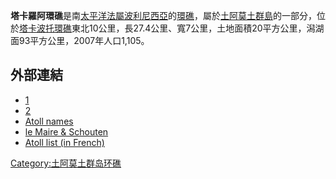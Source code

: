'''塔卡羅阿環礁'''是南[[太平洋|太平洋]][[法屬波利尼西亞|法屬波利尼西亞]]的[[環礁|環礁]]，屬於[[土阿莫土群島|土阿莫土群島]]的一部分，位於[[塔卡波托環礁|塔卡波托環礁]]東北10公里，長27.4公里、寬7公里，土地面積20平方公里，潟湖面93平方公里，2007年人口1,105。

{{coord|14.450|S|144.983|W|display=title|source:cawiki}}

==外部連結==
*[https://web.archive.org/web/20080228203046/http://www.thetahititraveler.com/islandguide/takaroaintro.asp]
*[http://www.wunderground.com/global/stations/91943.html] {{Wayback|url=http://www.wunderground.com/global/stations/91943.html |date=20150428105040 }}
*[https://web.archive.org/web/20120210193443/http://www.jps.auckland.ac.nz/document/Volume_8_1899/Volume_8%2C_No._4%2C_December_1899/Names_of_the_Paumotu_Islands%2C_by_J.L._Young%2C_p_264-268?action=null Atoll names]
*[http://www.nla.gov.au/cdview/nla.map-rm531&mode=moreinfo le Maire & Schouten]
*[https://web.archive.org/web/20070228115907/http://www.pacific-image.pf/pages/boutic/dboutic_cdrom_sp132.html Atoll list (in French)]

{{FrenchPolynesia-geo-stub}}
[[Category:土阿莫土群岛环礁|Category:土阿莫土群岛环礁]]